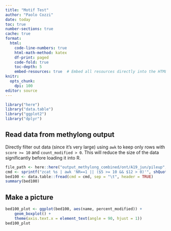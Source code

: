 ```yaml
---
title: "Motif Test"
author: "Paolo Cozzi"
date: today
toc: true
number-sections: true
cache: true
format:
  html:
    code-line-numbers: true
    html-math-method: katex
    df-print: paged
    code-fold: true
    toc-depth: 5
    embed-resources: true  # Embed all resources directly into the HTML file
knitr:
  opts_chunk:
    dpi: 100
editor: source
---
```


```r
library("here")
library("data.table")
library("ggplot2")
library("dplyr")
```

## Read data from methylong output

Directly filter out data (since it's very large) using `awk` to keep only rows
with `score >= 10` and `count_modified > 0`. This will reduce the size of the
data significantly before loading it into R.

```r
file_path <- here::here("output_methylong_combined/ont/A19_jun/pileup", "A19_jun.bed.gz")
cmd <- sprintf("zcat %s | awk 'NR==1 || ($5 >= 10 && $12 > 0)'", shQuote(file_path))
bed100 <- data.table::fread(cmd = cmd, sep = "\t", header = TRUE)
summary(bed100)
```

## Make a picture

```r
bed100_plot <- ggplot(bed100, aes(name, percent_modified)) +
    geom_boxplot() +
    theme(axis.text.x = element_text(angle = 90, hjust = 1))
bed100_plot
```